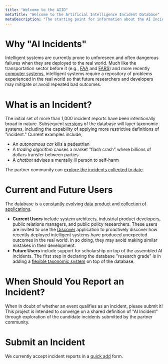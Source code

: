 ```yaml
---
title: "Welcome to the AIID"
metaTitle: "Welcome to the Artificial Intelligence Incident Database"
metaDescription: "The starting point for information about the AI Incident Database"
---
```


# Why "AI Incidents"

Intelligent systems are currently prone to unforeseen and often dangerous failures when they are deployed to the real world. Much like the transportation sector before it (e.g., [FAA](https://www.faa.gov/data_research/accident_incident/) and [FARS](https://www.nhtsa.gov/research-data/fatality-analysis-reporting-system-fars)) and more recently [computer systems](https://cve.mitre.org/cve/), intelligent systems require a repository of problems experienced in the real world so that future researchers and developers may mitigate or avoid repeated bad outcomes.

# What is an Incident?

The initial set of more than 1,000 incident reports have been intentionally broad in nature. Subsequent [versions](/roadmap) of the database will layer taxonomic systems, including the capability of applying more restrictive definitions of "incident." Current examples include,

* An *autonomous car* kills a pedestrian
* A *trading algorithm* causes a market "flash crash" where billions of dollars transfer between parties
* A *chatbot* advises a mentally ill person to self-harm

The partner community can [explore the incidents collected to date](/apps/1-discover).

# Current and Future Users

The database is a [constantly evolving](/roadmap) [data product](/develop) and [collection of applications](/apps).

* **Current Users** include system architects, industrial product developers, public relations managers, and public policy researchers. These users are invited to use the [Discover](/apps/1-discover) application to proactively discover how recently deployed intelligent systems have produced unexpected outcomes in the real world. In so doing, they may avoid making similar mistakes in their development.
* **Future Users** include support for scholarship on top of the assembled AI incidents. The first step in declaring the database "research grade" is in adding a [flexible taxonomic system](/roadmap) on top of the database.

# When Should You Report an Incident?

When in doubt of whether an event qualifies as an incident, please submit it! This project is intended to converge on a shared definition of "AI Incident" through exploration of the candidate incidents submitted by the partner community.

# Submit an Incident

We currently accept incident reports in a [quick add](/quickadd/index.html) form.

